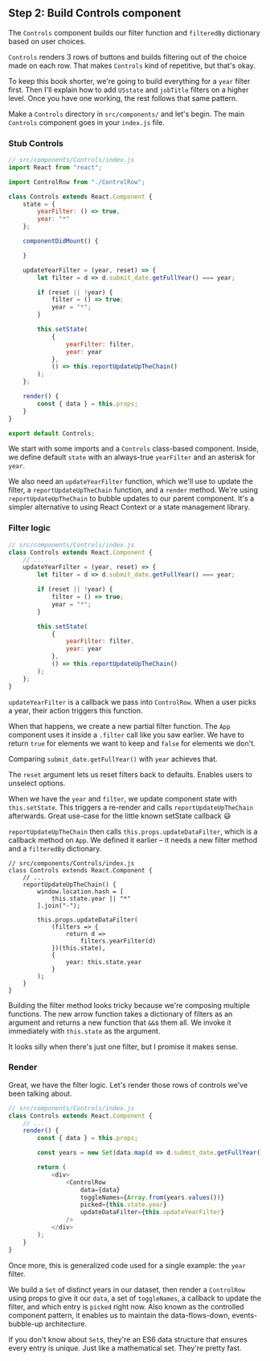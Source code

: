 ## Step 2: Build Controls component

The `Controls` component builds our filter function and `filteredBy` dictionary
based on user choices.

`Controls` renders 3 rows of buttons and builds filtering out of the choice
made on each row. That makes `Controls` kind of repetitive, but that's okay.

To keep this book shorter, we're going to build everything for a `year` filter
first. Then I'll explain how to add `USstate` and `jobTitle` filters on a
higher level. Once you have one working, the rest follows that same pattern.

Make a `Controls` directory in `src/components/` and let's begin. The main
`Controls` component goes in your `index.js` file.

### Stub Controls

```javascript
// src/components/Controls/index.js
import React from "react";

import ControlRow from "./ControlRow";

class Controls extends React.Component {
    state = {
        yearFilter: () => true,
        year: "*"
    };

    componentDidMount() {

    }

    updateYearFilter = (year, reset) => {
        let filter = d => d.submit_date.getFullYear() === year;

        if (reset || !year) {
            filter = () => true;
            year = "*";
        }

        this.setState(
            {
                yearFilter: filter,
                year: year
            },
            () => this.reportUpdateUpTheChain()
        );
    };

    render() {
        const { data } = this.props;
    }
}

export default Controls;
```

We start with some imports and a `Controls` class-based component. Inside, we
define default `state` with an always-true `yearFilter` and an asterisk for
`year`.

We also need an `updateYearFilter` function, which we'll use to update the
filter, a `reportUpdateUpTheChain` function, and a `render` method. We're using
`reportUpdateUpTheChain` to bubble updates to our parent component. It's a
simpler alternative to using React Context or a state management library.

### Filter logic

```javascript
// src/components/Controls/index.js
class Controls extends React.Component {
    // ...
    updateYearFilter = (year, reset) => {
        let filter = d => d.submit_date.getFullYear() === year;

        if (reset || !year) {
            filter = () => true;
            year = "*";
        }

        this.setState(
            {
                yearFilter: filter,
                year: year
            },
            () => this.reportUpdateUpTheChain()
        );
    };
}
```

`updateYearFilter` is a callback we pass into `ControlRow`. When a user picks a
year, their action triggers this function.

When that happens, we create a new partial filter function. The `App` component
uses it inside a `.filter` call like you saw earlier. We have to return `true`
for elements we want to keep and `false` for elements we don't.

Comparing `submit_date.getFullYear()` with `year` achieves that.

The `reset` argument lets us reset filters back to defaults. Enables users to
unselect options.

When we have the `year` and `filter`, we update component state with
`this.setState`. This triggers a re-render and calls `reportUpdateUpTheChain`
afterwards. Great use-case for the little known setState callback 😃

`reportUpdateUpTheChain` then calls `this.props.updateDataFilter`, which is a
callback method on `App`. We defined it earlier – it needs a new filter method
and a `filteredBy` dictionary.

```{caption="reportUpdateUpTheChain method"}
// src/components/Controls/index.js
class Controls extends React.Component {
    // ...
    reportUpdateUpTheChain() {
        window.location.hash = [
            this.state.year || "*"
        ].join("-");

        this.props.updateDataFilter(
            (filters => {
                return d =>
                    filters.yearFilter(d)
            })(this.state),
            {
                year: this.state.year
            }
        );
    }
}
```

Building the filter method looks tricky because we're composing multiple
functions. The new arrow function takes a dictionary of filters as an argument
and returns a new function that `&&`s them all. We invoke it immediately with
`this.state` as the argument.

It looks silly when there's just one filter, but I promise it makes sense.

### Render

Great, we have the filter logic. Let's render those rows of controls we've been
talking about.

```javascript
// src/components/Controls/index.js
class Controls extends React.Component {
    // ...
    render() {
        const { data } = this.props;

        const years = new Set(data.map(d => d.submit_date.getFullYear()));

        return (
            <div>
                <ControlRow
                    data={data}
                    toggleNames={Array.from(years.values())}
                    picked={this.state.year}
                    updateDataFilter={this.updateYearFilter}
                />
            </div>
        );
    }
}
```

Once more, this is generalized code used for a single example: the `year`
filter.

We build a `Set` of distinct years in our dataset, then render a `ControlRow`
using props to give it our `data`, a set of `toggleNames`, a callback to update
the filter, and which entry is `picked` right now. Also known as the controlled
component pattern, it enables us to maintain the data-flows-down,
events-bubble-up architecture.

If you don't know about `Set`s, they're an ES6 data structure that ensures
every entry is unique. Just like a mathematical set. They're pretty fast.